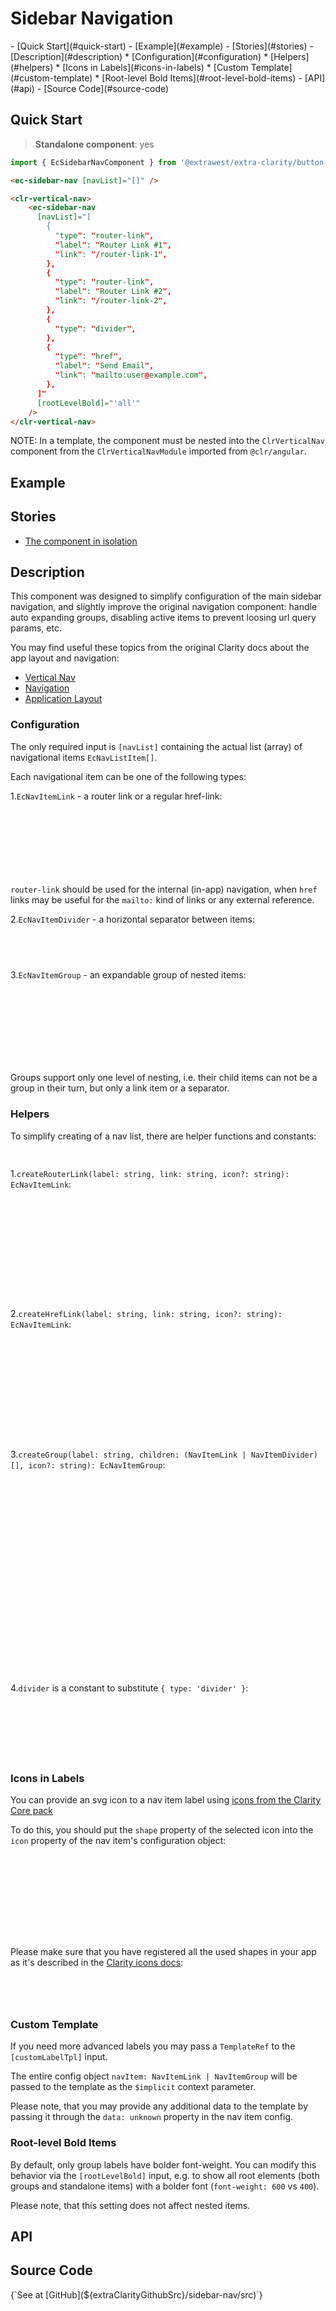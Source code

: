 


<style>
  { docsStylePatch }
</style>

<Meta
  of={Stories}
  name="Overview"
/>

# Sidebar Navigation

<div className="table-of-contents">
  - [Quick Start](#quick-start)
  - [Example](#example)
  - [Stories](#stories)
  - [Description](#description)
    * [Configuration](#configuration)
    * [Helpers](#helpers)
    * [Icons in Labels](#icons-in-labels)
    * [Custom Template](#custom-template)
    * [Root-level Bold Items](#root-level-bold-items)
  - [API](#api)
  - [Source Code](#source-code)
</div>

## Quick Start

> **Standalone component**: yes

```typescript
import { EcSidebarNavComponent } from '@extrawest/extra-clarity/button-copy-to-clipboard';
```
```html
<ec-sidebar-nav [navList]="[]" />
```
```html
<clr-vertical-nav>
    <ec-sidebar-nav
      [navList]="[
        {
          "type": "router-link",
          "label": "Router Link #1",
          "link": "/router-link-1",
        },
        {
          "type": "router-link",
          "label": "Router Link #2",
          "link": "/router-link-2",
        },
        {
          "type": "divider",
        },
        {
          "type": "href",
          "label": "Send Email",
          "link": "mailto:user@example.com",
        },
      ]"
      [rootLevelBold]="'all'"
    />
</clr-vertical-nav>
```

NOTE: In a template, the component must be nested into the `ClrVerticalNav` component
from the `ClrVerticalNavModule` imported from `@clr/angular`.


## Example

<Canvas of={Stories.DocsExampleStory} />

## Stories

* [The component in isolation](/story/components-sidebar-navigation--component-itself-story)

## Description

This component was designed to simplify configuration of the main sidebar navigation,
and slightly improve the original navigation component:
handle auto expanding groups, disabling active items to prevent loosing url query params, etc.

You may find useful these topics from the original Clarity docs about the app layout and navigation:
* [Vertical Nav](https://clarity.design/documentation/vertical-nav)
* [Navigation](https://clarity.design/documentation/navigation)
* [Application Layout](https://clarity.design/documentation/app-layout)

### Configuration

The only required input is `[navList]` containing the actual list (array) of navigational items `EcNavListItem[]`.

Each navigational item can be one of the following types:

1.`EcNavItemLink` - a router link or a regular href-link:
```typescript
interface EcNavItemLink {
  type: 'router-link' | 'href';
  label: string;
  link: string;
  icon?: string;
  data?: unknown;
}
```
`router-link` should be used for the internal (in-app) navigation,
when `href` links may be useful for the `mailto:` kind of links or any external reference.

2.`EcNavItemDivider` - a horizontal separator between items:
```typescript
interface EcNavItemDivider {
  type: 'divider',
}
```

3.`EcNavItemGroup` - an expandable group of nested items:
```typescript
interface EcNavItemGroup {
  type: 'group';
  label: string;
  children: (EcNavItemLink | EcNavItemDivider)[];
  expanded?: boolean;
  icon?: string;
  data?: unknown;
}
```

Groups support only one level of nesting, i.e. their child items can not be a group in their turn,
but only a link item or a separator.

### Helpers

To simplify creating of a nav list, there are helper functions and constants:

```typescript
import { createGroup, createHrefLink, createRouterLink, divider } from '@extrawest/extra-clarity/sidebar-nav';
```

1.`createRouterLink(label: string, link: string, icon?: string): EcNavItemLink`:
```typescript
const navRouterLink = createRouterLink(
  'Dashboard',
  '/dashboard',
);

// which is equivalent to:
const navRouterLink: EcNavItemLink = {
  type: 'router-link',
  label: 'Dashboard',
  link: '/dashboard',
};
```

2.`createHrefLink(label: string, link: string, icon?: string): EcNavItemLink`:
```typescript
const navHrefLink = createHrefLink(
  'Send Feedback',
  'mailto:support@example.com'
);

// which is equivalent to:
const navHrefLink: EcNavItemLink = {
  type: 'href',
  label: 'Send Feedback',
  link: 'mailto:support@example.com',
};
```

3.`createGroup(label: string, children: (NavItemLink | NavItemDivider)[], icon?: string): EcNavItemGroup`:
```typescript
const navGroup = createGroup('Group Label', [
  createRouterLink('Nested Item #1', '/nested-link-1'),
  createRouterLink('Nested Item #2', '/nested-link-2'),
]);

// which is equivalent to:
const navGroup: EcNavItemGroup = {
  type: 'Group Label',
  children: [
    {
      type: 'router-link',
      label: 'Nested Item #1',
      link: '/nested-link-1',
    },
    {
      type: 'router-link',
      label: 'Nested Item #2',
      link: '/nested-link-2',
    },
  ],
};
```

4.`divider` is a constant to substitute `{ type: 'divider' }`:
```typescript
const navList: EcNavListItem[] = [
  createRouterLink('Router Link #1', '/router-link-1'),
  createRouterLink('Router Link #1', '/router-link-1'),
  divider,
  createHrefLink('Send Feedback', 'mailto:support@example.com')
];
```

### Icons in Labels

You can provide an svg icon to a nav item label using
[icons from the Clarity Core pack](https://core.clarity.design/foundation/icons/shapes/)

To do this, you should put the `shape` property of the selected icon
into the `icon` property of the nav item's configuration object:

```typescript
const navHrefLink: EcNavItemLink = {
  type: 'href',
  label: 'Send Feedback',
  link: 'mailto:support@example.com',
  icon: 'envelope',    // <<---
};

// this item will show an icon next to its label equivalent to
// <cds-icon shape="envelope" />
```

Please make sure that you have registered all the used shapes in your app
as it's described in the [Clarity icons docs](https://core.clarity.design/foundation/icons/):

```typescript
import { ClarityIcons, envelopeIcon } from '@cds/core/icon';

ClarityIcons.addIcons(envelopeIcon);
```

### Custom Template

If you need more advanced labels you may pass a `TemplateRef` to the `[customLabelTpl]` input.

The entire config object `navItem: NavItemLink | NavItemGroup` will be passed to the template
as the `$implicit` context parameter.

Please note, that you may provide any additional data to the template
by passing it through the `data: unknown` property in the nav item config.

### Root-level Bold Items

By default, only group labels have bolder font-weight. You can modify this behavior via the
`[rootLevelBold]` input, e.g. to show all root elements (both groups and standalone items) with
a bolder font (`font-weight: 600` vs `400`).

Please note, that this setting does not affect nested items.

## API

<ArgTypes sort="requiredFirst" />

## Source Code

<Markdown>
  {`See at [GitHub](${extraClarityGithubSrc}/sidebar-nav/src)`}
</Markdown>
